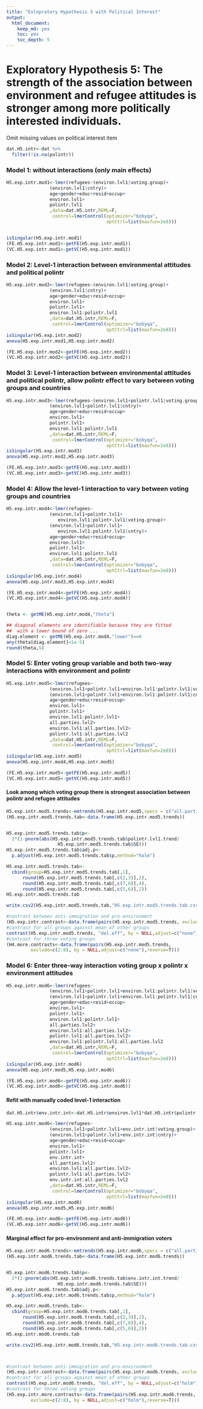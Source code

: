 ```yaml
---
title: "Exlopratory Hypothesis 5 with Political Interest"
output: 
  html_document: 
    keep_md: yes
    toc: yes
    toc_depth: 5
---
```


\newpage



# Exploratory Hypothesis 5: The strength of the association between environment and refugee attitudes is stronger among more politically interested individuals.

Omit missing values on political interest item

```r
dat.H5.intr<-dat %>%
  filter(!is.na(polintr))
```

### Model 1: without interactions (only main effects)

```r
H5.exp.intr.mod1<-lmer(refugees~(environ.lvl1|voting.group)+
                (environ.lvl1|cntry)+
                age+gender+educ+resid+occup+
                environ.lvl1+
                polintr.lvl1
                ,data=dat.H5.intr,REML=F,
                 control=lmerControl(optimizer="bobyqa",
                                     optCtrl=list(maxfun=2e8)))


isSingular(H5.exp.intr.mod1)
(FE.H5.exp.intr.mod1<-getFE(H5.exp.intr.mod1))
(VC.H5.exp.intr.mod1<-getVC(H5.exp.intr.mod1))


```

\newpage

### Model 2: Level-1 interaction between environmental attitudes and political polintr

```r
H5.exp.intr.mod2<-lmer(refugees~(environ.lvl1|voting.group)+
                (environ.lvl1|cntry)+
                age+gender+educ+resid+occup+
                environ.lvl1+
                polintr.lvl1+
                environ.lvl1:polintr.lvl1
                ,data=dat.H5.intr,REML=F,
                 control=lmerControl(optimizer="bobyqa",
                                     optCtrl=list(maxfun=2e8)))
isSingular(H5.exp.intr.mod2)
anova(H5.exp.intr.mod1,H5.exp.intr.mod2)

(FE.H5.exp.intr.mod2<-getFE(H5.exp.intr.mod2))
(VC.H5.exp.intr.mod2<-getVC(H5.exp.intr.mod2))

```

\newpage

### Model 3: Level-1 interaction between environmental attitudes and political polintr, allow polintr effect to vary between voting groups and countries

```r
H5.exp.intr.mod3<-lmer(refugees~(environ.lvl1+polintr.lvl1|voting.group)+
                (environ.lvl1+polintr.lvl1|cntry)+
                age+gender+educ+resid+occup+
                environ.lvl1+
                polintr.lvl1+
                environ.lvl1:polintr.lvl1
                ,data=dat.H5.intr,REML=F,
                 control=lmerControl(optimizer="bobyqa",
                                     optCtrl=list(maxfun=2e8)))
isSingular(H5.exp.intr.mod3)
anova(H5.exp.intr.mod2,H5.exp.intr.mod3)

(FE.H5.exp.intr.mod3<-getFE(H5.exp.intr.mod3))
(VC.H5.exp.intr.mod3<-getVC(H5.exp.intr.mod3))

```


\newpage

### Model 4: Allow the level-1 interaction to vary between voting groups and countries

```r
H5.exp.intr.mod4<-lmer(refugees~
                (environ.lvl1+polintr.lvl1+
                   environ.lvl1:polintr.lvl1|voting.group)+
                (environ.lvl1+polintr.lvl1+
                   environ.lvl1:polintr.lvl1|cntry)+
                age+gender+educ+resid+occup+
                environ.lvl1+
                polintr.lvl1+
                environ.lvl1:polintr.lvl1
                ,data=dat.H5.intr,REML=F,
                 control=lmerControl(optimizer="bobyqa",
                                     optCtrl=list(maxfun=2e8)))
isSingular(H5.exp.intr.mod4)
anova(H5.exp.intr.mod3,H5.exp.intr.mod4)

(FE.H5.exp.intr.mod4<-getFE(H5.exp.intr.mod4))
(VC.H5.exp.intr.mod4<-getVC(H5.exp.intr.mod4))


theta <- getME(H5.exp.intr.mod4,"theta")

## diagonal elements are identifiable because they are fitted
##  with a lower bound of zero ...
diag.element <- getME(H5.exp.intr.mod4,"lower")==0
any(theta[diag.element]<1e-5)
round(theta,5)

```

\newpage

### Model 5: Enter voting group variable and both two-way interactions with environment and polintr

```r
H5.exp.intr.mod5<-lmer(refugees~
                (environ.lvl1+polintr.lvl1+environ.lvl1:polintr.lvl1|voting.group)+
                (environ.lvl1+polintr.lvl1+environ.lvl1:polintr.lvl1|cntry)+
                age+gender+educ+resid+occup+
                environ.lvl1+
                polintr.lvl1+
                environ.lvl1:polintr.lvl1+
                all.parties.lvl2+
                environ.lvl1:all.parties.lvl2+
                polintr.lvl1:all.parties.lvl2
                ,data=dat.H5.intr,REML=F,
                 control=lmerControl(optimizer="bobyqa",
                                     optCtrl=list(maxfun=2e8)))
isSingular(H5.exp.intr.mod5)
anova(H5.exp.intr.mod4,H5.exp.intr.mod5)

(FE.H5.exp.intr.mod5<-getFE(H5.exp.intr.mod5))
(VC.H5.exp.intr.mod5<-getVC(H5.exp.intr.mod5))

```

\newpage

#### Look among which voting group there is strongest association between polintr and refugee attitudes

```r
H5.exp.intr.mod5.trends<-emtrends(H5.exp.intr.mod5,specs = c("all.parties.lvl2"),var=c("polintr.lvl1"))
(H5.exp.intr.mod5.trends.tab<-data.frame(H5.exp.intr.mod5.trends))


H5.exp.intr.mod5.trends.tab$p<-
  2*(1-pnorm(abs(H5.exp.intr.mod5.trends.tab$polintr.lvl1.trend/
                   H5.exp.intr.mod5.trends.tab$SE)))
H5.exp.intr.mod5.trends.tab$adj.p<-
  p.adjust(H5.exp.intr.mod5.trends.tab$p,method="holm")

H5.exp.intr.mod5.trends.tab<-
  cbind(group=H5.exp.intr.mod5.trends.tab[,1],
      round(H5.exp.intr.mod5.trends.tab[,c(2,3)],2),
      round(H5.exp.intr.mod5.trends.tab[,c(7,8)],4),
      round(H5.exp.intr.mod5.trends.tab[,c(5,6)],2))
H5.exp.intr.mod5.trends.tab

write.csv2(H5.exp.intr.mod5.trends.tab,"H5.exp.intr.mod5.trends.tab.csv")

#contrast between anti-immigration and pro-environment
(H5.exp.intr.contrast<-data.frame(pairs(H5.exp.intr.mod5.trends, exclude = c(2:9),reverse=T)))
#contrast for all groups against mean of other groups
contrast(H5.exp.intr.mod5.trends, "del.eff", by = NULL,adjust=c("none"))
#contrast for three voting groups
(H4.more.contrasts<-data.frame(pairs(H5.exp.intr.mod5.trends, 
         exclude=c(2:8), by = NULL,adjust=c("none"),reverse=T)))

```

\newpage

### Model 6: Enter three-way interaction voting group x polintr x environment attitudes

```r
H5.exp.intr.mod6<-lmer(refugees~
                (environ.lvl1+polintr.lvl1+environ.lvl1:polintr.lvl1|voting.group)+
                (environ.lvl1+polintr.lvl1+environ.lvl1:polintr.lvl1|cntry)+
                age+gender+educ+resid+occup+
                environ.lvl1+
                polintr.lvl1+
                environ.lvl1:polintr.lvl1+
                all.parties.lvl2+
                environ.lvl1:all.parties.lvl2+
                polintr.lvl1:all.parties.lvl2+
                environ.lvl1:polintr.lvl1:all.parties.lvl2
                ,data=dat.H5.intr,REML=F,
                 control=lmerControl(optimizer="bobyqa",
                                     optCtrl=list(maxfun=2e8)))
isSingular(H5.exp.intr.mod6)
anova(H5.exp.intr.mod5,H5.exp.intr.mod6)

(FE.H5.exp.intr.mod6<-getFE(H5.exp.intr.mod6))
(VC.H5.exp.intr.mod6<-getVC(H5.exp.intr.mod6))

```

#### Refit with manually coded level-1 interaction

```r
dat.H5.intr$env.intr.int<-dat.H5.intr$environ.lvl1*dat.H5.intr$polintr.lvl1

H5.exp.intr.mod6<-lmer(refugees~
                (environ.lvl1+polintr.lvl1+env.intr.int|voting.group)+
                (environ.lvl1+polintr.lvl1+env.intr.int|cntry)+
                age+gender+educ+resid+occup+
                environ.lvl1+
                polintr.lvl1+
                env.intr.int+
                all.parties.lvl2+
                environ.lvl1:all.parties.lvl2+
                polintr.lvl1:all.parties.lvl2+
                env.intr.int:all.parties.lvl2
                ,data=dat.H5.intr,REML=F,
                 control=lmerControl(optimizer="bobyqa",
                                     optCtrl=list(maxfun=2e8)))
isSingular(H5.exp.intr.mod6)
anova(H5.exp.intr.mod5,H5.exp.intr.mod6)

(FE.H5.exp.intr.mod6<-getFE(H5.exp.intr.mod6))
(VC.H5.exp.intr.mod6<-getVC(H5.exp.intr.mod6))

```


#### Marginal effect for pro-environment and anti-immigration voters

```r
H5.exp.intr.mod6.trends<-emtrends(H5.exp.intr.mod6,specs = c("all.parties.lvl2"),var=c("env.intr.int"))
(H5.exp.intr.mod6.trends.tab<-data.frame(H5.exp.intr.mod6.trends))


H5.exp.intr.mod6.trends.tab$p<-
  2*(1-pnorm(abs(H5.exp.intr.mod6.trends.tab$env.intr.int.trend/
                   H5.exp.intr.mod6.trends.tab$SE)))
H5.exp.intr.mod6.trends.tab$adj.p<-
  p.adjust(H5.exp.intr.mod6.trends.tab$p,method="holm")

H5.exp.intr.mod6.trends.tab<-
  cbind(group=H5.exp.intr.mod6.trends.tab[,1],
      round(H5.exp.intr.mod6.trends.tab[,c(2,3)],2),
      round(H5.exp.intr.mod6.trends.tab[,c(7,8)],4),
      round(H5.exp.intr.mod6.trends.tab[,c(5,6)],2))
H5.exp.intr.mod6.trends.tab

write.csv2(H5.exp.intr.mod6.trends.tab,"H5.exp.intr.mod6.trends.tab.csv")



#contrast between anti-immigration and pro-environment
(H5.exp.intr.contrast<-data.frame(pairs(H5.exp.intr.mod6.trends, exclude = c(2:9),reverse=T)))
#contrast for all groups against mean of other groups
contrast(H5.exp.intr.mod6.trends, "del.eff", by = NULL,adjust=c("holm"))
#contrast for three voting groups
(H5.exp.intr.more.contrasts<-data.frame(pairs(H5.exp.intr.mod6.trends, 
         exclude=c(2:8), by = NULL,adjust=c("holm"),reverse=T)))



```

